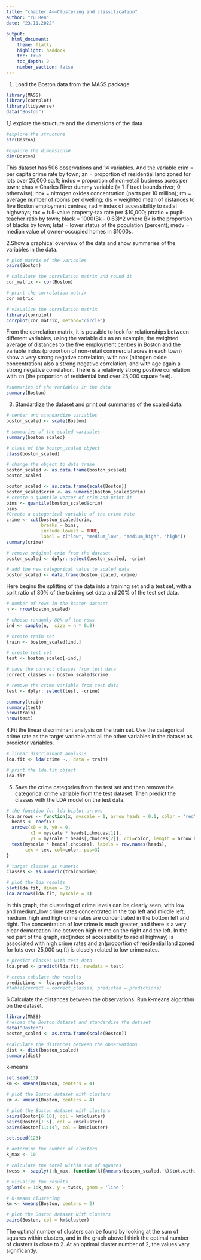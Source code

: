 ```yaml
---
title: "chapter 4——Clustering and classification"
author: "Yu Ren"
date: "23.11.2022"

output: 
  html_document:
    theme: flatly
    highlight: haddock
    toc: true
    toc_depth: 2
    number_section: false
---
```


1. Load the Boston data from the MASS package
```r
library(MASS)
library(corrplot)
library(tidyverse)
data("Boston")
```

1,1 explore the structure and the dimensions of the data
```r
#explore the structure
str(Boston)
```
```r
#explore the dimensions#
dim(Boston)
```
This dataset has 506 observations and 14 variables. And the variable crim = per capita crime rate by town; zn = proportion of residential land zoned for lots over 25,000 sq.ft; indus = proportion of non-retail business acres per town; chas = Charles River dummy variable (= 1 if tract bounds river; 0 otherwise); nox = nitrogen oxides concentration (parts per 10 million); rm = average number of rooms per dwelling; dis = weighted mean of distances to five Boston employment centres; rad = index of accessibility to radial highways; tax = full-value property-tax rate per \$10,000; ptratio = pupil-teacher ratio by town; black = 1000(Bk - 0.63)^2 where Bk is the proportion of blacks by town; lstat = lower status of the population (percent); medv = median value of owner-occupied homes in \$1000s.

2.Show a graphical overview of the data and show summaries of the variables in the data.
```r
# plot matrix of the variables
pairs(Boston)
```

```r
# calculate the correlation matrix and round it
cor_matrix <- cor(Boston) 

# print the correlation matrix
cor_matrix

# visualize the correlation matrix
library(corrplot)
corrplot(cor_matrix, method="circle")
```
From the correlation matrix, it is possible to look for relationships between different variables, using the variable dis as an example, the weighted average of distances to the five employment centres in Boston and the variable indus (proportion of non-retail commercial acres in each town) show a very strong negative correlation; with nox (nitrogen oxide concentration) also a strong negative correlation; and with age again a strong negative correlation. There is a relatively strong positive correlation with zn (the proportion of residential land over 25,000 square feet).

```r
#summaries of the variables in the data
summary(Boston)
```
3. Standardize the dataset and print out summaries of the scaled data.
```r
# center and standardize variables
boston_scaled <- scale(Boston)

# summaries of the scaled variables
summary(boston_scaled)

# class of the boston_scaled object
class(boston_scaled)

# change the object to data frame
boston_scaled <- as.data.frame(boston_scaled)
boston_scaled
```


```r
boston_scaled <- as.data.frame(scale(Boston))
boston_scaled$crim <- as.numeric(boston_scaled$crim)
# create a quantile vector of crim and print it
bins <- quantile(boston_scaled$crim)
bins
#Create a categorical variable of the crime rate
crime <- cut(boston_scaled$crim, 
             breaks = bins, 
             include.lowest = TRUE,
             label = c("low", "medium_low", "medium_high", "high"))
summary(crime)
```

```r
# remove original crim from the dataset
boston_scaled <- dplyr::select(boston_scaled, -crim)

# add the new categorical value to scaled data
boston_scaled <- data.frame(boston_scaled, crime)
```

Here begins the splitting of the data into a training set and a test set, with a split ratio of 80% of the training set data and 20% of the test set data.
```r
# number of rows in the Boston dataset 
n <- nrow(boston_scaled)

# choose randomly 80% of the rows
ind <- sample(n,  size = n * 0.8)

# create train set
train <- boston_scaled[ind,]

# create test set 
test <- boston_scaled[-ind,]

# save the correct classes from test data
correct_classes <- boston_scaled$crime

# remove the crime variable from test data
test <- dplyr::select(test, -crime)

summary(train)
summary(test)
nrow(train)
nrow(test)
```

4.Fit the linear discriminant analysis on the train set. Use the categorical crime rate as the target variable and all the other variables in the dataset as predictor variables. 
```r
# linear discriminant analysis
lda.fit <- lda(crime ~., data = train)

# print the lda.fit object
lda.fit 
```

5. Save the crime categories from the test set and then remove the categorical crime variable from the test dataset. Then predict the classes with the LDA model on the test data.
```r
# the function for lda biplot arrows
lda.arrows <- function(x, myscale = 1, arrow_heads = 0.1, color = "red", tex = 0.75, choices = c(1,2)){
  heads <- coef(x)
  arrows(x0 = 0, y0 = 0, 
         x1 = myscale * heads[,choices[1]], 
         y1 = myscale * heads[,choices[2]], col=color, length = arrow_heads)
  text(myscale * heads[,choices], labels = row.names(heads), 
       cex = tex, col=color, pos=3)
}

# target classes as numeric
classes <- as.numeric(train$crime)

# plot the lda results
plot(lda.fit, dimen = 2)
lda.arrows(lda.fit, myscale = 1)
```
In this graph, the clustering of crime levels can be clearly seen, with low and medium_low crime rates concentrated in the top left and middle left; medium_high and high crime rates are concentrated in the bottom left and right. The concentration of low crime is much greater, and there is a very clear demarcation line between high crime on the right and the left.
In the red part of the graph, rad(index of accessibility to radial highway) is associated with high crime rates and zn(proportion of residential land zoned for lots over 25,000 sq.ft) is closely related to low crime rates.   

```r
# predict classes with test data
lda.pred <- predict(lda.fit, newdata = test)

# cross tabulate the results
predictions <- lda.pred$class
#table(correct = correct_classes, predicted = predictions)
```


6.Calculate the distances between the observations. Run k-means algorithm on the dataset.
```r
library(MASS)
#reload the Boston dataset and standardize the detaset
data("Boston") 
boston_scaled <- as.data.frame(scale(Boston))

#calculate the distances between the observations
dist <- dist(boston_scaled)
summary(dist)
```
k-means
```r
set.seed(13)
km <- kmeans(Boston, centers = 4)

# plot the Boston dataset with clusters
km <- kmeans(Boston, centers = 4)

# plot the Boston dataset with clusters
pairs(Boston[6:10], col = km$cluster)
pairs(Boston[1:5], col = km$cluster)
pairs(Boston[11:14], col = km$cluster)


```

```r
set.seed(123)

# determine the number of clusters
k_max <- 10

# calculate the total within sum of squares
twcss <- sapply(1:k_max, function(k){kmeans(boston_scaled, k)$tot.withinss})

# visualize the results
qplot(x = 1:k_max, y = twcss, geom = 'line')

# k-means clustering
km <- kmeans(Boston, centers = 2)

# plot the Boston dataset with clusters
pairs(Boston, col = km$cluster)
```
The optimal number of clusters can be found by looking at the sum of squares within clusters, and in the graph above I think the optimal number of clusters is close to 2. At an optimal cluster number of 2, the values vary significantly. 


